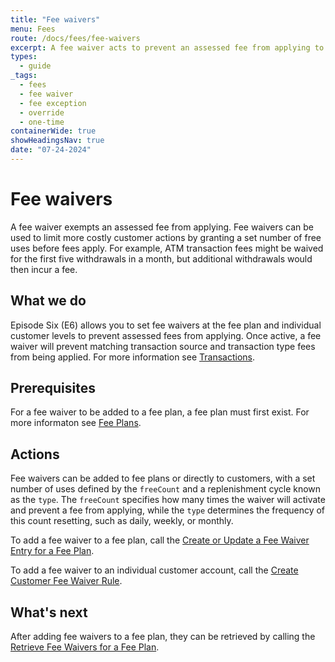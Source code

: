 ```yaml
---
title: "Fee waivers"
menu: Fees
route: /docs/fees/fee-waivers
excerpt: A fee waiver acts to prevent an assessed fee from applying to a customer account.
types: 
  - guide
_tags:
  - fees
  - fee waiver
  - fee exception
  - override
  - one-time
containerWide: true
showHeadingsNav: true
date: "07-24-2024"
---
```


# Fee waivers

A fee waiver exempts an assessed fee from applying. Fee waivers can be used to limit more costly customer actions by granting a set number of free uses before fees apply. For example, ATM transaction fees might be waived for the first five withdrawals in a month, but additional withdrawals would then incur a fee.

## What we do

Episode Six (E6) allows you to set fee waivers at the fee plan and individual customer levels to prevent assessed fees from applying. Once active, a fee waiver will prevent matching transaction source and transaction type fees from being applied. For more information see [Transactions](/docs/transactions/transactions). 

## Prerequisites

For a fee waiver to be added to a fee plan, a fee plan must first exist. For more informaton see [Fee Plans](/docs/fees/fee-plans).

## Actions  

Fee waivers can be added to fee plans or directly to customers, with a set number of uses defined by the `freeCount` and a replenishment cycle known as the `type`. The `freeCount` specifies how many times the waiver will activate and prevent a fee from applying, while the `type` determines the frequency of this count resetting, such as daily, weekly, or monthly.

To add a fee waiver to a fee plan, call the [Create or Update a Fee Waiver Entry for a Fee Plan](/tech-specs/fees/program-fee-plans/api?#operation/net.e6tech.h3.middletier.api.v1.partner.operating.OperatingFeesAPI_getFreeFees_GET). 

To  add a fee waiver to an individual customer account, call the [Create Customer Fee Waiver Rule](/tech-specs/fees/customer-fee-rules/api?#operation/net.e6tech.h3.middletier.api.v1.partner.customer.CustomerAPI_createFreeFee_PUT).

## What's next

After adding fee waivers to a fee plan, they can be retrieved by calling the [Retrieve Fee Waivers for a Fee Plan](/tech-specs/fees/program-fee-plans/api?#operation/net.e6tech.h3.middletier.api.v1.partner.operating.OperatingFeesAPI_getOperatingProgramFeeEntries_GET).
